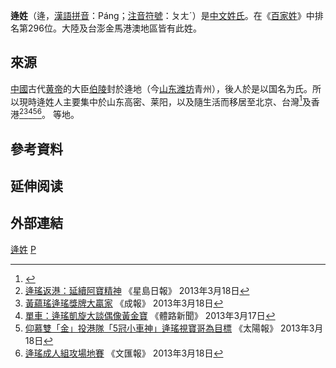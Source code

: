 {{姓氏
|姓氏=逄
|繁體=逄
|簡體=逄
|拼音=Páng
|中国大陆=Pang
|台湾=Pang
|香港=pong4
|澳门=pong4
|新加坡=
|马来西亚=
|越南=Bàng
|韩国=방
|反切=
|同音字=
|堂号=
|郡望=[[谯郡|谯郡]]
}}

'''逄姓'''（逄，[[漢語拼音|漢語拼音]]：Páng；[[注音符號|注音符號]]：ㄆㄤˊ）是[[中文姓氏|中文姓氏]]。在《[[百家姓|百家姓]]》中排名第296位。大陸及台澎金馬港澳地區皆有此姓。

==來源==
[[中國|中國]]古代[[黄帝|黄帝]]的大臣[[伯陵|伯陵]]封於逄地（今[[山东|山东]][[濰坊市|潍坊]]青州），後人於是以国名为氏。所以現時逄姓人主要集中於山东高密、莱阳，以及隨生活而移居至北京、台灣<ref>{{cite news |url= http://special.daynews.com.cn/kjzt/xfxhx/638142.html |dead-url=yes |archiveurl=https://web.archive.org/web/20121021231343/http://special.daynews.com.cn/kjzt/xfxhx/638142.html |title=寻访稀罕姓系列报道（一百五十一）：儿媳妇过门4年 才知婆婆姓逄（páng）（图）|newspaper=山西新闻网：山西晚报 |date=2008-10-15 |archivedate=2012-10-21 |access-date=2020-04-19 |language=zh-hans }}</ref>及香港<ref>[http://hk.sports.yahoo.com/news/%E9%80%84%E7%91%A4%E8%BF%94%E6%B8%AF-%E5%BB%B6%E7%BA%8C%E9%98%BF%E5%AF%B6%E7%B2%BE%E7%A5%9E-220327194--spt.html 逄瑤返港：延續阿寶精神] 《星島日報》 2013年3月18日</ref><ref>[http://www.singpao.com/ty/zg/201303/t20130318_424468.html 黃蘊瑤逄瑤獎牌大贏家] {{webarchive|url=https://web.archive.org/web/20140109093326/http://www.singpao.com/ty/zg/201303/t20130318_424468.html |date=2014-01-09 }} 《成報》 2013年3月18日</ref><ref>[http://sportsroad.hk/archives/3058 單車：逄瑤凱旋大談偶像黃金寶] 《體路新聞》 2013年3月17日</ref><ref>[http://the-sun.on.cc/cnt/sport/20130318/00514_003.html 仰慕雙「金」投港隊「5冠小車神」逄瑤視寶哥為目標] 《太陽報》 2013年3月18日</ref><ref>[http://paper.wenweipo.com/2013/03/18/SP1303180025.htm 逄瑤成人組攻場地賽] 《文匯報》 2013年3月18日</ref>。
等地。

== 參考資料 ==
{{reflist}}

== 延伸阅读 ==
{{Wikisource further reading}}

== 外部連結 ==
[[Category:逄姓|]]
[[Category:漢姓|P]]